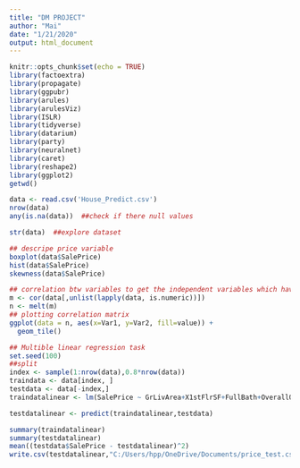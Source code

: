 ---
title: "DM PROJECT"
author: "Mai"
date: "1/21/2020"
output: html_document
---

```{r setup, include=FALSE}
knitr::opts_chunk$set(echo = TRUE)
library(factoextra)
library(propagate)
library(ggpubr)
library(arules)
library(arulesViz)
library(ISLR)
library(tidyverse)
library(datarium)
library(party)
library(neuralnet)
library(caret)
library(reshape2)
library(ggplot2)
getwd()
```

```{r}
data <- read.csv('House_Predict.csv')
nrow(data)
any(is.na(data))  ##check if there null values

str(data)  ##explore dataset

## descripe price variable
boxplot(data$SalePrice)
hist(data$SalePrice)
skewness(data$SalePrice)

## correlation btw variables to get the independent variables which have more correlation with price variable
m <- cor(data[,unlist(lapply(data, is.numeric))])
n <- melt(m)
## plotting correlation matrix
ggplot(data = n, aes(x=Var1, y=Var2, fill=value)) + 
  geom_tile()

## Multible linear regression task
set.seed(100)
##split
index <- sample(1:nrow(data),0.8*nrow(data))
traindata <- data[index, ]
testdata <- data[-index,]
traindatalinear <- lm(SalePrice ~ GrLivArea+X1stFlrSF+FullBath+OverallQual+TotalBsmtSF  ,data=traindata)

testdatalinear <- predict(traindatalinear,testdata)

summary(traindatalinear)
summary(testdatalinear)
mean((testdata$SalePrice - testdatalinear)^2)
write.csv(testdatalinear,"C:/Users/hpp/OneDrive/Documents/price_test.csv")

```

